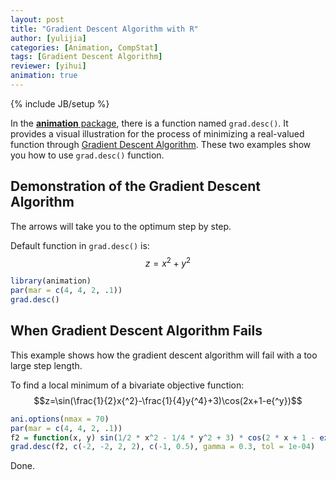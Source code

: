 ```yaml
---
layout: post
title: "Gradient Descent Algorithm with R"
author: [yulijia]
categories: [Animation, CompStat]
tags: [Gradient Descent Algorithm]
reviewer: [yihui]
animation: true
---
```

{% include JB/setup %}

In the [**animation** package](http://yihui.name/animation), there is a function named `grad.desc()`. It provides a visual illustration for the process of minimizing a real-valued function through [Gradient Descent Algorithm](http://en.wikipedia.org/wiki/Gradient_descent). These two examples show you how to use `grad.desc()` function.

## Demonstration of the Gradient Descent Algorithm

The arrows will take you to the optimum step by step.

Default function in `grad.desc()` is: $$z=x{^2}+y{^2}$$

```r
library(animation) 
par(mar = c(4, 4, 2, .1))
grad.desc()
```

## When Gradient Descent Algorithm Fails

This example shows how the gradient descent algorithm will fail with a too large step length.

To find a local minimum of a bivariate objective function: $$z=\sin(\frac{1}{2}x{^2}-\frac{1}{4}y{^4}+3)\cos(2x+1-e{^y})$$

```r
ani.options(nmax = 70)
par(mar = c(4, 4, 2, .1))
f2 = function(x, y) sin(1/2 * x^2 - 1/4 * y^2 + 3) * cos(2 * x + 1 - exp(y))
grad.desc(f2, c(-2, -2, 2, 2), c(-1, 0.5), gamma = 0.3, tol = 1e-04)
```

Done.
